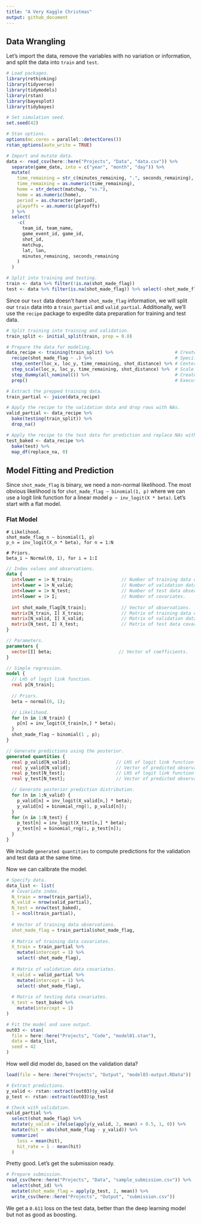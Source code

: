 ```yaml
---
title: "A Very Kaggle Christmas"
output: github_document
---
```


## Data Wrangling

Let's import the data, remove the variables with no variation or information, and split the data into `train` and `test`.

```r
# Load packages.
library(rethinking)
library(tidyverse)
library(tidymodels)
library(rstan)
library(bayesplot)
library(tidybayes)

# Set simulation seed.
set.seed(42)

# Stan options.
options(mc.cores = parallel::detectCores())
rstan_options(auto_write = TRUE)

# Import and mutate data.
data <- read_csv(here::here("Projects", "Data", "data.csv")) %>%
  separate(game_date, into = c("year", "month", "day")) %>%            # Get year, month, and day out of game_date.
  mutate(
    time_remaining = str_c(minutes_remaining, ".", seconds_remaining), # Create a time_remaining variable.
    time_remaining = as.numeric(time_remaining),                       # Make sure it's numeric.
    home = str_detect(matchup, "vs."),                                 # Create a home dummy.
    home = as.numeric(home),                                           # Make sure it's numeric.
    period = as.character(period),                                     # Make sure period is nominal.
    playoffs = as.numeric(playoffs)                                    # Make sure playoffs is numeric.
  ) %>%
  select(
    -c(
      team_id, team_name,                                              # No variation (always Lakers).
      game_event_id, game_id,                                          # Different IDs.
      shot_id,                                                         # Shot ID that is duplicated in shot type variables.
      matchup,                                                         # Variable that we extracted the home game dummy from.
      lat, lon,                                                        # Latitude and longitude (we're using loc_x and loc_y).
      minutes_remaining, seconds_remaining                             # Variables used to create time_remaining.
    )
  )

# Split into training and testing.
train <- data %>% filter(!is.na(shot_made_flag))
test <- data %>% filter(is.na(shot_made_flag)) %>% select(-shot_made_flag)
```

Since our `test` data doesn't have `shot_made_flag` information, we will split our `train` data into a `train_partial` and `valid_partial`. Additionally, we'll use the `recipe` package to expedite data preparation for training and test data.

```r
# Split training into training and validation.
train_split <- initial_split(train, prop = 0.8)

# Prepare the data for modeling.
data_recipe <- training(train_split) %>%                       # Create a recipe for data prep.
  recipe(shot_made_flag ~ .) %>%                               # Specify model.
  step_center(loc_x, loc_y, time_remaining, shot_distance) %>% # Center variables.
  step_scale(loc_x, loc_y, time_remaining, shot_distance) %>%  # Scale variables.
  step_dummy(all_nominal()) %>%                                # Create dummies out of all_nominal() variables.
  prep()                                                       # Execute recipe on the training data.

# Extract the prepped training data.
train_partial <- juice(data_recipe)

# Apply the recipe to the validation data and drop rows with NAs.
valid_partial <- data_recipe %>% 
  bake(testing(train_split)) %>% 
  drop_na()

# Apply the recipe to the test data for prediction and replace NAs with 0s.
test_baked <- data_recipe %>% 
  bake(test) %>%
  map_df(replace_na, 0)
```

## Model Fitting and Prediction

Since `shot_made_flag` is binary, we need a non-normal likelihood. The most obvious likelihood is for `shot_made_flag ~ binomial(1, p)` where we can use a logit link function for a linear model `p ~ inv_logit(X * beta)`. Let's start with a flat model.

### Flat Model

```
# Likelihood.
shot_made_flag_n ∼ binomial(1, p)
p_n = inv_logit(X_n * beta), for n = 1:N

# Priors.
beta_i ~ Normal(0, 1), for i = 1:I
```

```stan
// Index values and observations.
data {
  int<lower = 1> N_train;                  // Number of training data observations.
  int<lower = 1> N_valid;                  // Number of validation data observations.
  int<lower = 1> N_test;                   // Number of test data observations.
  int<lower = 1> I;                        // Number of covariates.
  
  int shot_made_flag[N_train];             // Vector of observations.
  matrix[N_train, I] X_train;              // Matrix of training data covariates.
  matrix[N_valid, I] X_valid;              // Matrix of validation data covariates.
  matrix[N_test, I] X_test;                // Matrix of test data covariates.
}

// Parameters.
parameters {
  vector[I] beta;                         // Vector of coefficients.
}

// Simple regression.
model {
  // LHS of logit link function.
  real p[N_train];
  
  // Priors.
  beta ~ normal(0, 1);

  // Likelihood.
  for (n in 1:N_train) {
    p[n] = inv_logit(X_train[n,] * beta);
  }
  shot_made_flag ~ binomial(1 , p);
}

// Generate predictions using the posterior.
generated quantities {
  real p_valid[N_valid];                 // LHS of logit link function for validation data.
  real y_valid[N_valid];                 // Vector of predicted observations for validation data.
  real p_test[N_test];                   // LHS of logit link function for test data.
  real y_test[N_test];                   // Vector of predicted observations for test data.

  // Generate posterior prediction distribution.
  for (n in 1:N_valid) {
    p_valid[n] = inv_logit(X_valid[n,] * beta);
    y_valid[n] = binomial_rng(1, p_valid[n]);
  }
  for (n in 1:N_test) {
    p_test[n] = inv_logit(X_test[n,] * beta);
    y_test[n] = binomial_rng(1, p_test[n]);
  }
}
```

We include `generated quantities` to compute predictions for the validation and test data at the same time.

Now we can calibrate the model.

```r
# Specify data.
data_list <- list(
  # Covariate index.
  N_train = nrow(train_partial),
  N_valid = nrow(valid_partial),
  N_test = nrow(test_baked),
  I = ncol(train_partial),
  
  # Vector of training data observations.
  shot_made_flag = train_partial$shot_made_flag,
  
  # Matrix of training data covariates.
  X_train = train_partial %>%
    mutate(intercept = 1) %>%
    select(-shot_made_flag),
  
  # Matrix of validation data covariates.
  X_valid = valid_partial %>%
    mutate(intercept = 1) %>%
    select(-shot_made_flag),
  
  # Matrix of testing data covariates.
  X_test = test_baked %>%
    mutate(intercept = 1)
)

# Fit the model and save output.
out03 <- stan(
  file = here::here("Projects", "Code", "model01.stan"),
  data = data_list,
  seed = 42
)
```

How well did model do, based on the validation data?

```r
load(file = here::here("Projects", "Output", "model03-output.RData"))
```

```r
# Extract predictions.
y_valid <- rstan::extract(out03)$y_valid
p_test <- rstan::extract(out03)$p_test

# Check with validation.
valid_partial %>% 
  select(shot_made_flag) %>% 
  mutate(y_valid = ifelse(apply(y_valid, 2, mean) > 0.5, 1, 0)) %>% 
  mutate(hit = abs(shot_made_flag - y_valid)) %>% 
  summarize(
    loss = mean(hit),
    hit_rate = 1 - mean(hit)
  )
```

Pretty good. Let's get the submission ready.

```r
# Prepare submission.
read_csv(here::here("Projects", "Data", "sample_submission.csv")) %>% 
  select(shot_id) %>% 
  mutate(shot_made_flag = apply(p_test, 2, mean)) %>% 
  write_csv(here::here("Projects", "Output", "submission.csv"))
```

We get a `0.611` loss on the test data, better than the deep learning model but not as good as boosting.


